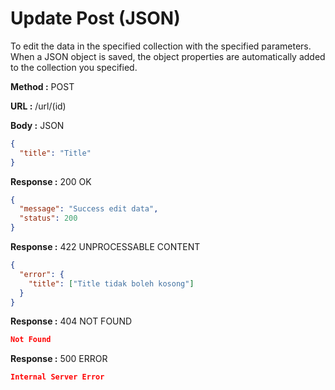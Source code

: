 
# Update Post (JSON)

To edit the data in the specified collection with the specified parameters.
When a JSON object is saved, the object properties are automatically added to the collection you specified.

**Method :** <Badge variant="success">POST</Badge>

**URL :** <Badge variant="dark">/url/(id)</Badge>

**Body :** <Badge variant="purple">JSON</Badge>

```json
{
  "title": "Title"
}
```

**Response :** <BadgeOutline variant="success">200 OK</BadgeOutline>

```json
{
  "message": "Success edit data",
  "status": 200
}
```

**Response :** <BadgeOutline variant="info">422 UNPROCESSABLE CONTENT</BadgeOutline>

```json
{
  "error": {
    "title": ["Title tidak boleh kosong"]
  }
}
```

**Response :** <BadgeOutline variant="warning">404 NOT FOUND</BadgeOutline>

```json
Not Found
```

**Response :** <BadgeOutline variant="danger">500 ERROR</BadgeOutline>

```json
Internal Server Error
```
